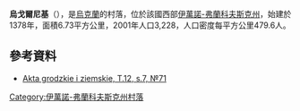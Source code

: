 {{coord|48|55|15|N|24|45|36|E|scale:30000|display=title}}

'''烏戈爾尼基'''（{{lang-uk|Угорники}}），是[[烏克蘭|烏克蘭]]的村落，位於該國西部[[伊萬諾-弗蘭科夫斯克州|伊萬諾-弗蘭科夫斯克州]]，始建於1378年，面積6.73平方公里，2001年人口3,228，人口密度每平方公里479.6人。

==參考資料==
*[http://polona.pl/item/665606/13/ Akta grodzkie i ziemskie, T.12, s.7, №71] {{Wayback|url=http://polona.pl/item/665606/13/ |date=20151222144344 }}

{{DEFAULTSORT:Угорники}}
[[Category:伊萬諾-弗蘭科夫斯克州村落|Category:伊萬諾-弗蘭科夫斯克州村落]]


{{IvanoFrankivsk-geo-stub}}
